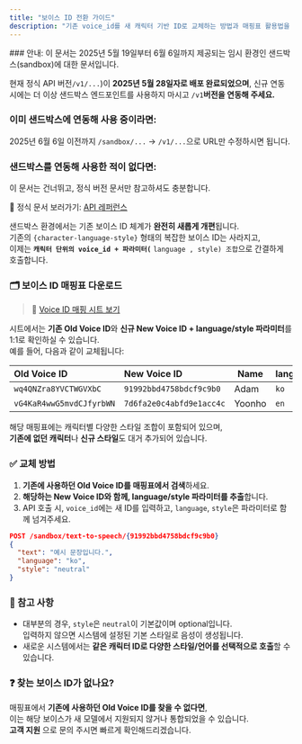 ```yaml
---
title: "보이스 ID 전환 가이드"
description: "기존 voice_id를 새 캐릭터 기반 ID로 교체하는 방법과 매핑표 활용법을 안내합니다."
---
```


<Warning>
  ### 안내: 이 문서는 2025년 5월 19일부터 6월 6일까지 제공되는 임시 환경인 샌드박스(sandbox)에 대한 문서입니다.

  현재 정식 API 버전`/v1/...`)이 **2025년 5월 28일자로 배포 완료되었으며**, 신규 연동 시에는 더 이상 샌드박스 엔드포인트를 사용하지 마시고 `/v1`**버전을 연동해 주세요.**

  ### 이미 샌드박스에 연동해 사용 중이라면:

  2025년 6월 6일 이전까지 `/sandbox/...` → `/v1/...`으로 URL만 수정하시면 됩니다.

  ### 샌드박스를 연동해 사용한 적이 없다면:

  이 문서는 건너뛰고, 정식 버전 문서만 참고하셔도 충분합니다.

  📄 정식 문서 보러가기: [API 레퍼런스](/ko/api-reference/introduction)
</Warning>

샌드박스 환경에서는 기존 보이스 ID 체계가 **완전히 새롭게 개편**됩니다.\
기존의 `{character-language-style}` 형태의 복잡한 보이스 ID는 사라지고,\
이제는 ****`캐릭터 단위의 voice_id + 파라미터(`**** `language , style) 조합`으로 간결하게 호출합니다.

### 🗂 보이스 ID 매핑표 다운로드

> 🔗 [Voice ID 매핑 시트 보기](https://docs.google.com/spreadsheets/d/1RPP9rxE8lWKrkhU91pdHUxOfYGEpqRSDaIybmVBFFZ0/edit?usp=sharing)

시트에서는 **기존 Old Voice ID**와 **신규 New Voice ID \+ language/style 파라미터**를 1:1로 확인하실 수 있습니다.\
예를 들어, 다음과 같이 교체됩니다:

| Old Voice ID             | New Voice ID             | Name   | language | style     |
| :----------------------- | :----------------------- | ------ | :------- | :-------- |
| `wq4QNZra8YVCTWGVXbC`    | `91992bbd4758bdcf9c9b0`  | Adam   | `ko`     | `neutral` |
| `vG4KaR4wwG5mvdCJfyrbWN` | `7d6fa2e0c4abfd9e1acc4c` | Yoonho | `en`     | `happy`   |

해당 매핑표에는 캐릭터별 다양한 스타일 조합이 포함되어 있으며,\
**기존에 없던 캐릭터**나 **신규 스타일**도 대거 추가되어 있습니다.

### ✅ 교체 방법

1. **기존에 사용하던 Old Voice ID를 매핑표에서 검색**하세요.
2. **해당하는 New Voice ID와 함께, language/style 파라미터를 추출**합니다.
3. API 호출 시, `voice_id`에는 새 ID를 입력하고, `language`, `style`은 파라미터로 함께 넘겨주세요.

```json
POST /sandbox/text-to-speech/{91992bbd4758bdcf9c9b0}
{
  "text": "예시 문장입니다.",
  "language": "ko",
  "style": "neutral"
}
```

### 🧭 참고 사항

- 대부분의 경우, `style`은 `neutral`이 기본값이며 optional입니다.\
  입력하지 않으면 시스템에 설정된 기본 스타일로 음성이 생성됩니다.
- 새로운 시스템에서는 **같은 캐릭터 ID로 다양한 스타일/언어를 선택적으로 호출**할 수 있습니다.

### ❓ 찾는 보이스 ID가 없나요?

매핑표에서 **기존에 사용하던 Old Voice ID를 찾을 수 없다면**,\
이는 해당 보이스가 새 모델에서 지원되지 않거나 통합되었을 수 있습니다.\
**고객 지원** 으로 문의 주시면 빠르게 확인해드리겠습니다.